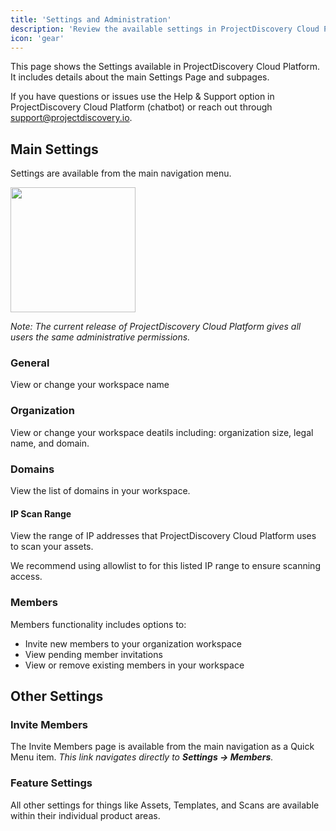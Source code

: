 ```yaml
---
title: 'Settings and Administration'
description: 'Review the available settings in ProjectDiscovery Cloud Platform'
icon: 'gear'
---
```


This page shows the Settings available in ProjectDiscovery Cloud Platform. It includes details about the main Settings Page and subpages.

<Info>If you have questions or issues use the Help & Support option in ProjectDiscovery Cloud Platform (chatbot) or reach out through support@projectdiscovery.io.</Info>

## Main Settings

Settings are available from the main navigation menu.

<Frame caption="Settings navigation and options">
 <img height="200" src="/images/SettingsPage-GA.png" />
</Frame>

*Note: The current release of ProjectDiscovery Cloud Platform gives all users the same administrative permissions.*

### General 
View or change your workspace name

### Organization 
View or change your workspace deatils including: organization size, legal name, and domain. 

### Domains
View the list of domains in your workspace. 

#### IP Scan Range
View the range of IP addresses that ProjectDiscovery Cloud Platform uses to scan your assets.

<Tip> We recommend using allowlist to for this listed IP range to ensure scanning access. </Tip>

### Members
Members functionality includes options to:
- Invite new members to your organization workspace
- View pending member invitations
- View or remove existing members in your workspace

## Other Settings 

### Invite Members
The Invite Members page is available from the main navigation as a Quick Menu item.
*This link navigates directly to **Settings → Members**.*

### Feature Settings
All other settings for things like Assets, Templates, and Scans are available within their individual product areas.

